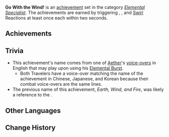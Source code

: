{{Achievement Set Infobox
|title        = 
|primogems    = {{Achievement/Primogems|Go With the Wind!}}
|total        = {{Achievement/Total|Go With the Wind!}}
|category     = Elemental Specialist
}}
'''Go With the Wind!''' is an [[achievement]] set in the category ''[[Elemental Specialist]]''. The achievements are earned by triggering {{Cryo}}, {{Hydro}}, {{Pyro}} and {{Electro}} [[Swirl]] Reactions at least once each within two seconds.

==Achievements==
{{Achievements by Category Table|Go With the Wind!}}
<!--
==Notes==
-->
==Trivia==
* This achievement's name comes from one of [[Aether]]'s [[Traveler/Voice-Overs#Combat|voice-overs]] in English that may play upon using his {{Anemo}} [[Gust Surge|Elemental Burst]].
** Both Travelers have a voice-over matching the name of the achievement in Chinese, Japanese, and Korean because their combat voice-overs are the same lines.
* The previous name of this achievement, ''Earth, Wind, and Fire'', was likely a reference to the {{w|Earth, Wind & Fire|eponymous American band}}.

==Other Languages==
{{Other Languages
|default_hidden = 1
|en      = Go With the Wind!
|zhs     = 「随风而去吧！」
|zhs_rm  = "Suífēngérqù ba!"
|zht     = 「隨風而去吧！」
|zht_rm  = "Suífēngérqù ba!"
|ja      = 「風と共に去れ！」
|ja_rm   = "Kaze to Tomo ni Sare!"
|ko      = 「바람과 함께 사라져라！」
|ko_rm   = 
|es      = “¡Que se forme un vendaval!”
|fr      = « Disparaissez avec le vent ! »
|ru      = Попутного ветра!
|th      = "โผบินไปกับสายลม"
|th_rm   = 
|vi      = "Hãy để gió cuốn đi"
|de      = „Geh mit dem Wind!“
|id      = Pergilah Bersama Angin!
|pt      = Vá com o Vento!
}}
==Change History==
{{Change History|1.0}}
<!--
==References==
{{Reflist}}
-->